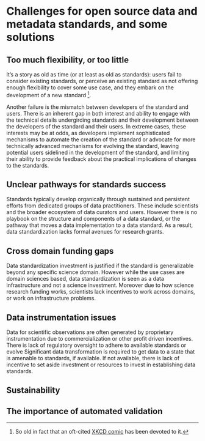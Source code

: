 # Challenges for open source data and metadata standards, and some solutions

## Too much flexibility, or too little

It's a story as old as time (or at least as old as standards): users fail to
consider existing standards, or perceive an existing standard as not offering
enough flexibility to cover some use case, and they embark on the development
of a new standard [^1].

[^1]: So old in fact that an oft-cited [XKCD comic](https://xkcd.com/927/) has
been devoted to it.

<!--
Not sure if it warrants its own section, but in my opinion, a more common
reason for people not to adopt existing standards is the _perceived_ risk of
adopting
1. something you do not know (it may be difficult to figure out if a
standard definitely solves my problem, and it may be expensive to figure out.
Additionally, the persons having to make the decision may lack the skills to
make an informed judgement);
2. something you don't control (compromises made in the further development of
a standard may make them unusable for my purposes);
3. something whose development pace you don't control (open source can move
very slowly, there is no guarantee that PRs will be merged or even
appreciated, etc).

With all of these perceived downsides, making a new standard every time may be
the expected outcome.

If we do want a paragraph along the lines of the above, we should try to collect
ideas on what advise a standard of standards should give on promoting adoption
of existing standards.
-->

Another failure is the mismatch between developers of the standard and users.
There is an inherent gap in both interest and ability to engage with the
technical details undergirding standards and their development between the
developers of the standard and their users. In extreme cases, these interests
may be at odds, as developers implement sophisticated mechanisms to automate
the creation of the standard or advocate for more technically advanced
mechanisms for evolving the standard, leaving potential users sidelined in the
development of the standard, and limiting their ability to provide feedback
about the practical implications of changes to the standards.

## Unclear pathways for standards success

Standards typically develop organically through sustained and persistent efforts from dedicated
groups of data practitioners. These include scientists and the broader ecosystem of data curators and users. However there is no playbook on the structure and components of a data standard, or the pathway that moves a data implementation to a data standard.
As a result, data standardization lacks formal avenues for research grants.

## Cross domain funding gaps

Data standardization investment is justified if the standard is generalizable beyond any specific science domain. However while the use cases are domain sciences based, data standardization is seen as a data infrastructure and not a science investment. Moreover due to how science research funding works, scientists lack incentives to work across domains, or work on infrastructure problems.

## Data instrumentation issues

Data for scientific observations are often generated by proprietary instrumentation due to commercialization or other profit driven incentives. There is lack of regulatory oversight to adhere to available standards or evolve Significant data transformation is required to get data to a state that is amenable to standards, if available. If not available, there is lack of incentive to set aside investment or resources to invest in establishing data standards.

## Sustainability

## The importance of automated validation


